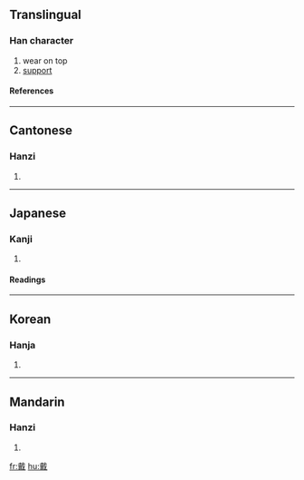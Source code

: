 ==Translingual==
===Han character===
{{Han char|rn=62|rad=戈|as=14|sn=18|four=4385<sub>0</sub>|canj=十戈田廿金 (JIWTC)}}
# wear on top
# [[support]]
====References====
{{Han ref|kx=0414.250|dkj=11685|dj=0758.170|hdz=21413.090|uh=6234|ud=25140|bh=C0B9|bd=49337}}
----
==Cantonese==
===Hanzi===
{{yue-hanzi|jyut=|y=daai3}}
# {{defn|Cantonese}}
----
==Japanese==
===Kanji===
{{ja-kanji|grade=|rs=戈14}}
# {{defn|Japanese}} 
====Readings====
{{ja-readings|on=[[たい]] (tai)|kun=[[いただく]] (itadaku)}}
----
==Korean==
===Hanja===
{{ko-hanja|hangeul=대|eumhun=|rv=dae|mr=tae|y=tya}}
# {{defn|Korean}}
----
==Mandarin==
===Hanzi===
{{cmn-hanzi|pin=[[dài]] (dai4)|wg=tai<sup>4</sup>}}
# {{defn|Mandarin}}

[[fr:戴]]
[[hu:戴]]